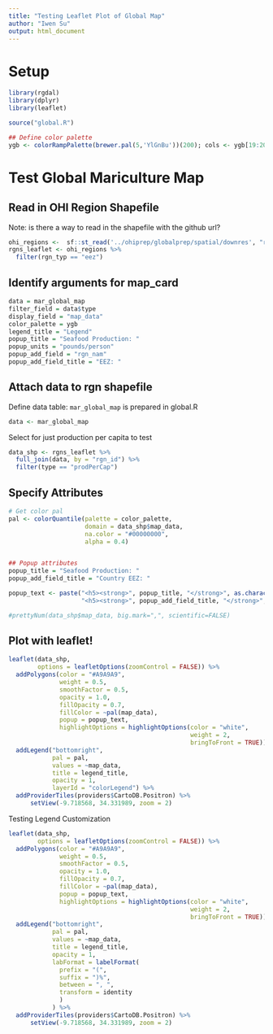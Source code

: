 ```yaml
---
title: "Testing Leaflet Plot of Global Map"
author: "Iwen Su"
output: html_document
---
```


# Setup
```r
library(rgdal)
library(dplyr)
library(leaflet)

source("global.R")

## Define color palette
ygb <- colorRampPalette(brewer.pal(5,'YlGnBu'))(200); cols <- ygb[19:200]

```

# Test Global Mariculture Map

## Read in OHI Region Shapefile 
Note: is there a way to read in the shapefile with the github url?
```r
ohi_regions <-  sf::st_read('../ohiprep/globalprep/spatial/downres', "rgn_all_gcs_low_res")
rgns_leaflet <- ohi_regions %>%
  filter(rgn_typ == "eez")
```

## Identify arguments for map_card
```r
data = mar_global_map
filter_field = data$type
display_field = "map_data"
color_palette = ygb
legend_title = "Legend"
popup_title = "Seafood Production: "
popup_units = "pounds/person"
popup_add_field = "rgn_nam"
popup_add_field_title = "EEZ: "
```

## Attach data to rgn shapefile

Define data table: `mar_global_map` is prepared in global.R
```r
data <- mar_global_map
```

Select for just production per capita to test
```r
data_shp <- rgns_leaflet %>%
  full_join(data, by = "rgn_id") %>% 
  filter(type == "prodPerCap")
```

## Specify Attributes
```r
# Get color pal
pal <- colorQuantile(palette = color_palette,
                     domain = data_shp$map_data,
                     na.color = "#00000000",
                     alpha = 0.4)


## Popup attributes
popup_title = "Seafood Production: "
popup_add_field_title = "Country EEZ: "

popup_text <- paste("<h5><strong>", popup_title, "</strong>", as.character(signif(data_shp$map_data,3)), "lb/person", "</h5>",
                    "<h5><strong>", popup_add_field_title, "</strong>", data_shp$rgn_nam, "</h5>", sep=" ")

#prettyNum(data_shp$map_data, big.mark=",", scientific=FALSE)
```

## Plot with leaflet!
```r
leaflet(data_shp,
        options = leafletOptions(zoomControl = FALSE)) %>%
  addPolygons(color = "#A9A9A9", 
              weight = 0.5, 
              smoothFactor = 0.5,
              opacity = 1.0, 
              fillOpacity = 0.7,
              fillColor = ~pal(map_data),
              popup = popup_text, 
              highlightOptions = highlightOptions(color = "white", 
                                                  weight = 2,
                                                  bringToFront = TRUE)) %>% 
  addLegend("bottomright",
            pal = pal,
            values = ~map_data,
            title = legend_title,
            opacity = 1,
            layerId = "colorLegend") %>%
  addProviderTiles(providers$CartoDB.Positron) %>%
      setView(-9.718568, 34.331989, zoom = 2)
```

Testing Legend Customization
```r
leaflet(data_shp,
        options = leafletOptions(zoomControl = FALSE)) %>%
  addPolygons(color = "#A9A9A9", 
              weight = 0.5, 
              smoothFactor = 0.5,
              opacity = 1.0, 
              fillOpacity = 0.7,
              fillColor = ~pal(map_data),
              popup = popup_text, 
              highlightOptions = highlightOptions(color = "white", 
                                                  weight = 2,
                                                  bringToFront = TRUE)) %>% 
  addLegend("bottomright",
            pal = pal,
            values = ~map_data,
            title = legend_title,
            opacity = 1,
            labFormat = labelFormat(
              prefix = "(", 
              suffix = ")%", 
              between = ", ",
              transform = identity
              )
            ) %>%
  addProviderTiles(providers$CartoDB.Positron) %>%
      setView(-9.718568, 34.331989, zoom = 2)
```

